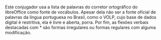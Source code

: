 Este conjugador usa a lista de palavras do corretor ortográfico do libreOffice como 
fonte de vocábulos. Apesar dela não ser a fonte oficial de palavras da língua 
portuguesa no Brasil, como o VOLP, cujo base de dados digital é restritiva,
ela é livre e aberta, porra. Por fim, as flexões verbais destacadas com * são 
formas irregulares ou formas regulares com alguma modificação.